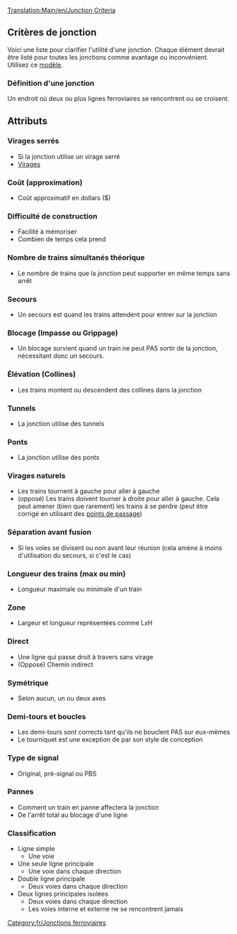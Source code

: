 [[Translation:Main/en/Junction Criteria]]{{en/-}}{{fr/Menu de Croisements}}
==Critères de jonction==
Voici une liste pour clarifier l'utilité d'une jonction.
Chaque élément devrait être listé pour toutes les jonctions comme avantage ou inconvénient.
Utilisez ce [[Template/fr/Critère de jonction|modèle]].

===Définition d'une jonction===
Un endroit où deux ou plus lignes ferroviaires se rencontrent ou se croisent.

==Attributs==

===Virages serrés===
* Si la jonction utilise un virage serré
* [[Main/fr/Virage|Virages]]

===Coût (approximation)===
* Coût approximatif en dollars ($)

===Difficulté de construction===
* Facilité à mémoriser
* Combien de temps cela prend

===Nombre de trains simultanés théorique===
* Le nombre de trains que la jonction peut supporter en même temps sans arrêt

===Secours===
* Un secours est quand les trains attendent pour entrer sur la jonction

===Blocage (Impasse ou Grippage)===
* Un blocage survient quand un train ne peut PAS sortir de la jonction, nécessitant donc un secours.

===Élévation (Collines)===
* Les trains montent ou descendent des collines dans la jonction

===Tunnels=== 
* La jonction utilise des tunnels

===Ponts===
* La jonction utilise des ponts

===Virages naturels=== 
* Les trains tournent à gauche pour aller à gauche
* (opposé) Les trains doivent tourner à droite pour aller à gauche. Cela peut amener (bien que rarement) les trains à se perdre (peut être corrigé en utilisant des [[Main/fr/Points de contrôle|points de passage]])

===Séparation avant fusion===
* Si les voies se divisent ou non avant leur réunion (cela amène à moins d'utilisation du secours, si c'est le cas)

===Longueur des trains (max ou min)===
* Longueur maximale ou minimale d'un train

===Zone===
* Largeur et longueur représentées comme LxH

===Direct===
* Une ligne qui passe droit à travers sans virage
* (Opposé) Chemin indirect

===Symétrique===
* Selon aucun, un ou deux axes

===Demi-tours et boucles===
* Les demi-tours sont corrects tant qu'ils ne bouclent PAS sur eux-mêmes
* Le tourniquet est une exception de par son style de conception

===Type de signal===
* Original, pré-signal ou PBS

===Pannes===
* Comment un train en panne affectera la jonction
* De l'arrêt total au blocage d'une ligne

===Classification===
* Ligne simple
** Une voie
* Une seule ligne principale
** Une voie dans chaque direction
* Double ligne principale
** Deux voies dans chaque direction
* Deux lignes principales isolées
** Deux voies dans chaque direction
** Les voies interne et externe ne se rencontrent jamais


[[Category:fr/Jonctions ferroviaires]]